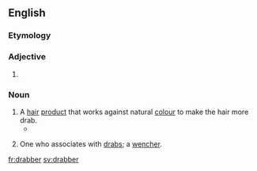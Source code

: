 ==English==

===Etymology===
{{suffix|en|drab|er}}

===Adjective===
{{head|en|adjective comparative form}}

# {{en-comparative of|drab}}

===Noun===
{{en-noun}}

# A [[hair]] [[product]] that works against natural [[colour]] to make the hair more drab.
#* {{quote-text|year=1990|author=Deborah Chase|title=The New Medically Based No-Nonsense Beauty Book|page=326|passage=In one-step hair coloring products such as Miss Clairol, where you can combine different shades, you can add '''drabbers''', which are ashy substances that minimize the red hues that exist in your hair.}}
# {{lb|en|obsolete}} One who associates with [[drab]]s; a [[wencher]].
#: {{rfquotek|Massinger}}

{{Webster 1913}}

[[fr:drabber]]
[[sv:drabber]]